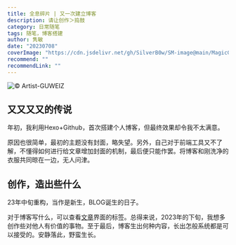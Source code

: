 ```yaml
---
title: 全息碎片 | 又一次建立博客
description: 请让创作＞捣鼓
category: 日常随笔
tags: 随笔，博客搭建
author: 隽敏
date: "20230708"
coverImage: "https://cdn.jsdelivr.net/gh/SilverB0w/SM-image@main/MagicGirl-2.jpg"
recommend: ""
recommendLink: ""
---
```


![© Artist-GUWEIZ](https://cdn.jsdelivr.net/gh/SilverB0w/SM-image@main/MagicGirl-2.jpg)

## 又又又又的传说
年初，我利用Hexo+Github，首次搭建个人博客，但最终效果却令我不太满意。

原因也很简单，最初的主题没有封面，略失望。另外，自己对于前端工具又不了解，不懂得如何进行给文章增加封面的机制，最后便只能作罢。将博客和刚洗净的衣服共同晾在一边，无人问津。

## 创作，造出些什么
23年中旬重构，当作是新生，BLOG诞生的日子。

对于博客写什么，可以查看[文章](https://www.silver-moon.cc/blog)界面的标签。总得来说，2023年的下旬，我想多创作些对他人有价值的事物。至于最后，博客生出何种内容，长出怎般系统都是可以接受的。安静落此，野蛮生长。
